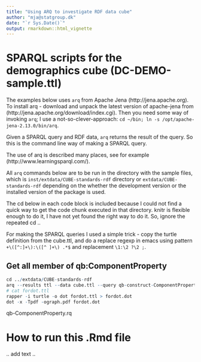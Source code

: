 ```yaml
---
title: "Using ARQ to investigate RDF data cube"
author: "mja@statgroup.dk"
date: "`r Sys.Date()`"
output: rmarkdown::html_vignette
---
```


# SPARQL scripts for the demographics cube (DC-DEMO-sample.ttl)

The examples below uses `arq` from Apache Jena
(http://jena.apache.org). To install arq - download and unpack the
latest version of apache-jena from
(http://jena.apache.org/download/index.cgi).
Then you need some way
of invoking `arq`; I use a not-so-clever-approach: `cd ~/bin; ln -s
/opt/apache-jena-2.13.0/bin/arq`.

Given a SPARQL query and RDF data, `arq` returns the result of the
query. So this is the command line way of making a SPARQL query.

The use of arq is described many places, see for example
(http://www.learningsparql.com/).

All `arq` commands below are to be run in the directory with the
sample files, which is `inst/extdata/CUBE-standards-rdf` directory or
`extdata/CUBE-standards-rdf` depending on the whether the development version
or the installed version of the package is used.

The cd below in each code block is included because I could not find a
quick way to get the code chunk executed in that directory. knitr is
flexible enough to do it, I have not yet found the right way to do it.
So, ignore the repeated cd ..

For making the SPARQL queries I used a simple trick - copy the turtle definition from the cube.ttl, and do a replace regexp in emacs using pattern `+\([^:]+\):\([^ ]+\) .*$` and replacement `    \1:\2 ?\2 ;`. 

## Get all member of qb:ComponentProperty 
```r
cd ../extdata/CUBE-standards-rdf
arq --results ttl --data cube.ttl --query qb-construct-ComponentProperty.rq > fordot.ttl
# cat fordot.ttl
rapper -i turtle -o dot fordot.ttl > fordot.dot
dot -x -Tpdf -ograph.pdf fordot.dot
```

qb-ComponentProperty.rq


# How to run this .Rmd file
.. add text ..
